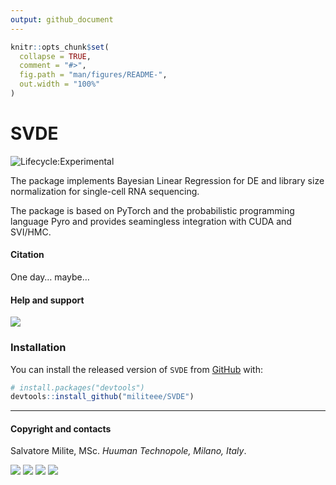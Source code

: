 ```yaml
---
output: github_document
---
```


```r
knitr::opts_chunk$set(
  collapse = TRUE,
  comment = "#>",
  fig.path = "man/figures/README-",
  out.width = "100%"
)
```

# SVDE 

<!-- badges: start -->
![Lifecycle:Experimental](https://img.shields.io/badge/Lifecycle-Experimental-339999)
<!-- badges: end -->

The package implements Bayesian Linear Regression for DE and library size normalization for single-cell RNA sequencing.

The package is based on PyTorch and the probabilistic programming language Pyro and provides seamingless integration with CUDA and SVI/HMC.

#### Citation

One day... maybe...

#### Help and support

[![](https://img.shields.io/badge/GitHub%20Pages-https://militeee.github.io/SVDE/-steelblue.svg)](https://militeee.github.io/SVDE)

### Installation

You can install the released version of `SVDE` from
[GitHub](https://github.com/) with:

``` r
# install.packages("devtools")
devtools::install_github("militeee/SVDE")
```

-----

#### Copyright and contacts

Salvatore Milite, MSc. _Huuman Technopole, Milano, Italy_.

[![](https://img.shields.io/badge/Email-gcaravagn@gmail.com-informational.svg?style=social)](mailto:gcaravagn@gmail.com)
[![](https://img.shields.io/badge/caravagn-informational.svg?style=social&logo=GitHub)](https://github.com/caravagn)
[![](https://img.shields.io/badge/@gcaravagna-informational.svg?style=social&logo=Twitter)](https://twitter.com/gcaravagna)
[![](https://img.shields.io/badge/Homepage-informational.svg?style=social&logo=Google)](https://sites.google.com/site/giuliocaravagna/)